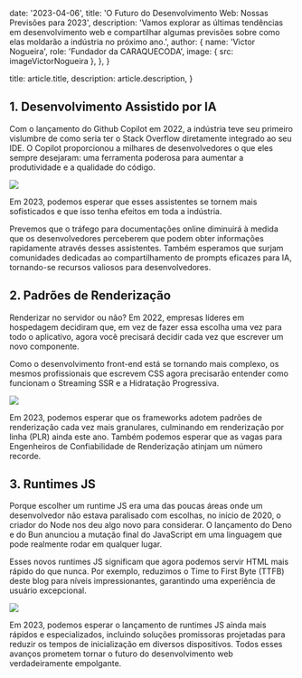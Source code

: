 
  date: '2023-04-06',
  title: 'O Futuro do Desenvolvimento Web: Nossas Previsões para 2023',
  description:
    'Vamos explorar as últimas tendências em desenvolvimento web e compartilhar algumas previsões sobre como elas moldarão a indústria no próximo ano.',
  author: {
    name: 'Victor Nogueira',
    role: 'Fundador da CARAQUECODA',
    image: { src: imageVictorNogueira },
  },
}

  title: article.title,
  description: article.description,
}

## 1. Desenvolvimento Assistido por IA

Com o lançamento do Github Copilot em 2022, a indústria teve seu primeiro vislumbre de como seria ter o Stack Overflow diretamente integrado ao seu IDE. O Copilot proporcionou a milhares de desenvolvedores o que eles sempre desejaram: uma ferramenta poderosa para aumentar a produtividade e a qualidade do código.

![](./pilot.jpg)

Em 2023, podemos esperar que esses assistentes se tornem mais sofisticados e que isso tenha efeitos em toda a indústria.

Prevemos que o tráfego para documentações online diminuirá à medida que os desenvolvedores perceberem que podem obter informações rapidamente através desses assistentes. Também esperamos que surjam comunidades dedicadas ao compartilhamento de prompts eficazes para IA, tornando-se recursos valiosos para desenvolvedores.

## 2. Padrões de Renderização

Renderizar no servidor ou não? Em 2022, empresas líderes em hospedagem decidiram que, em vez de fazer essa escolha uma vez para todo o aplicativo, agora você precisará decidir cada vez que escrever um novo componente.

Como o desenvolvimento front-end está se tornando mais complexo, os mesmos profissionais que escrevem CSS agora precisarão entender como funcionam o Streaming SSR e a Hidratação Progressiva.

![](./server.jpg)

Em 2023, podemos esperar que os frameworks adotem padrões de renderização cada vez mais granulares, culminando em renderização por linha (PLR) ainda este ano. Também podemos esperar que as vagas para Engenheiros de Confiabilidade de Renderização atinjam um número recorde.

## 3. Runtimes JS

Porque escolher um runtime JS era uma das poucas áreas onde um desenvolvedor não estava paralisado com escolhas, no início de 2020, o criador do Node nos deu algo novo para considerar. O lançamento do Deno e do Bun anunciou a mutação final do JavaScript em uma linguagem que pode realmente rodar em qualquer lugar.

Esses novos runtimes JS significam que agora podemos servir HTML mais rápido do que nunca. Por exemplo, reduzimos o Time to First Byte (TTFB) deste blog para níveis impressionantes, garantindo uma experiência de usuário excepcional.

![](./laptop.jpg)

Em 2023, podemos esperar o lançamento de runtimes JS ainda mais rápidos e especializados, incluindo soluções promissoras projetadas para reduzir os tempos de inicialização em diversos dispositivos. Todos esses avanços prometem tornar o futuro do desenvolvimento web verdadeiramente empolgante.